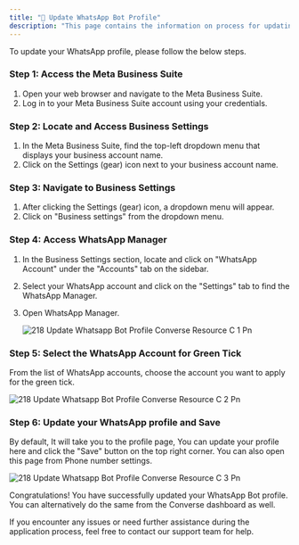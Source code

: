 ```yaml
---
title: "👧 Update WhatsApp Bot Profile"
description: "This page contains the information on process for updating you WhatsApp Profile for Bot."
---
```


To update your WhatsApp profile, please follow the below steps.

### **Step 1: Access the Meta Business Suite**

1. Open your web browser and navigate to the Meta Business Suite.
2. Log in to your Meta Business Suite account using your credentials.

### **Step 2: Locate and Access Business Settings**

1. In the Meta Business Suite, find the top-left dropdown menu that displays your business account name.
2. Click on the Settings (gear) icon next to your business account name.

### **Step 3: Navigate to Business Settings**

1. After clicking the Settings (gear) icon, a dropdown menu will appear.
2. Click on "Business settings" from the dropdown menu.

### **Step 4: Access WhatsApp Manager**

1. In the Business Settings section, locate and click on "WhatsApp Account" under the "Accounts" tab on the sidebar.
2. Select your WhatsApp account and click on the "Settings" tab to find the WhatsApp Manager.
3. Open WhatsApp Manager.

   ![218 Update Whatsapp Bot Profile  Converse Resource C 1 Pn](/images/platform-guidelines-training/update-whatsapp-bot-profile/218.update_whatsapp_bot_profile__Converse_resource_c-1.png)

### **Step 5: Select the WhatsApp Account for Green Tick**

From the list of WhatsApp accounts, choose the account you want to apply for the green tick.

![218 Update Whatsapp Bot Profile  Converse Resource C 2 Pn](/images/platform-guidelines-training/update-whatsapp-bot-profile/218.update_whatsapp_bot_profile__Converse_resource_c-2.png)

### **Step 6: Update your WhatsApp profile and Save**

By default, It will take you to the profile page, You can update your profile here and click the "Save" button on the top right corner. You can also open this page from Phone number settings.

![218 Update Whatsapp Bot Profile  Converse Resource C 3 Pn](/images/platform-guidelines-training/update-whatsapp-bot-profile/218.update_whatsapp_bot_profile__Converse_resource_c-3.png)

Congratulations\! You have successfully updated your WhatsApp Bot profile. You can alternatively do the same from the Converse dashboard as well.

If you encounter any issues or need further assistance during the application process, feel free to contact our support team for help.